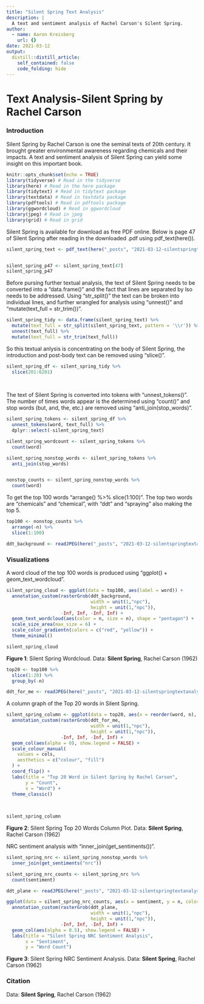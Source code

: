 ```yaml
---
title: "Silent Spring Text Analysis"
description: |
  A text and sentiment analysis of Rachel Carson's Silent Spring.
author:
  - name: Aaron Kreisberg
    url: {}
date: 2021-03-12
output:
  distill::distill_article:
    self_contained: false
    code_folding: hide
---
```



# Text Analysis-Silent Spring by Rachel Carson

### Introduction 

Silent Spring by Rachel Carson is one the seminal texts of 20th century. It brought greater environmental awareness regarding chemicals and their impacts. A text and sentiment analysis of Silent Spring can yield some insight on this important book. 

```r
knitr::opts_chunk$set(echo = TRUE)
library(tidyverse) # Read in the tidyverse
library(here) # Read in the here package
library(tidytext) # Read in tidytext package
library(textdata) # Read in textdata package
library(pdftools) # Read in pdftools package
library(ggwordcloud) # Read in ggwordcloud
library(jpeg) # Read in jpeg
library(grid) # Read in grid

```

Silent Spring is available for download as free PDF online. Below is page 47 of Silent Spring after reading in the downloaded .pdf using pdf_text(here()).

```r

silent_spring_text <- pdf_text(here("_posts", "2021-03-12-silentspringtextanalysis", "data", "silent_spring.pdf"))


silent_spring_p47 <- silent_spring_text[47]
silent_spring_p47

```

Before pursing further textual analysis, the text of Silent Spring needs to be converted into a "data.frame()" and the fact that lines are separated by \r also needs to be addressed. Using "str_split()" the text can be broken into individual lines, and further wrangled for analysis using "unnest()" and "mutate(text_full = str_trim())".

```r
silent_spring_tidy <- data.frame(silent_spring_text) %>% 
  mutate(text_full = str_split(silent_spring_text, pattern = '\\r')) %>% 
  unnest(text_full) %>% 
  mutate(text_full = str_trim(text_full)) 
```

So this textual anlysis is concentrating on the body of Silent Spring, the introduction and post-body text can be removed using "slice()".

```r
silent_spring_df <- silent_spring_tidy %>% 
  slice(201:6201) 
     
  
```

The text of Silent Spring is converted into tokens with "unnest_tokens()". The number of times words appear is the determined using "count()" and stop words (but, and, the, etc.) are removed using "anti_join(stop_words)".

```r
silent_spring_tokens <- silent_spring_df %>% 
  unnest_tokens(word, text_full) %>% 
  dplyr::select(-silent_spring_text)

silent_spring_wordcount <- silent_spring_tokens %>% 
  count(word)

silent_spring_nonstop_words <- silent_spring_tokens %>% 
  anti_join(stop_words)


nonstop_counts <- silent_spring_nonstop_words %>% 
  count(word)
```

To get the top 100 words "arrange() %>% slice(1:100)". The top two words are "chemicals" and "chemical", with "ddt" and "spraying" also making the top 5. 

```r
top100 <- nonstop_counts %>% 
  arrange(-n) %>% 
  slice(1:100)
```

```r
ddt_background <- readJPEG(here("_posts", "2021-03-12-silentspringtextanalysis", "data", "ddt_spraying.jpg"))
```


### Visualizations 


A word cloud of the top 100 words is produced using "ggplot() + geom_text_wordcloud".

```r
silent_spring_cloud <- ggplot(data = top100, aes(label = word)) +
  annotation_custom(rasterGrob(ddt_background, 
                               width = unit(1,"npc"), 
                               height = unit(1,"npc")), 
                    -Inf, Inf, -Inf, Inf) +
  geom_text_wordcloud(aes(color = n, size = n), shape = "pentagon") +
  scale_size_area(max_size = 6) +
  scale_color_gradientn(colors = c("red", "yellow")) +
  theme_minimal()

silent_spring_cloud
```

**Figure 1**: Silent Spring Wordcloud. Data: **Silent Spring**, Rachel Carson (1962)

```r
top20 <- top100 %>% 
  slice(1:20) %>% 
  group_by(-n) 

ddt_for_me <- readJPEG(here("_posts", "2021-03-12-silentspringtextanalysis", "data", "ddt1.jpg"))
```


A column graph of the Top 20 words in Silent Spring.

```r
silent_spring_column <- ggplot(data = top20, aes(x = reorder(word, n), y = n)) +
  annotation_custom(rasterGrob(ddt_for_me, 
                               width = unit(1,"npc"), 
                               height = unit(1,"npc")), 
                    -Inf, Inf, -Inf, Inf) +
  geom_col(aes(alpha = 0), show.legend = FALSE) +
  scale_colour_manual(
    values = cols,
    aesthetics = c("colour", "fill")
  ) +
  coord_flip() +
  labs(title = "Top 20 Word in Silent Spring by Rachel Carson",
       y = "Count",
       x = "Word") +
  theme_classic()
  
  

silent_spring_column
```

**Figure 2**: Silent Spring Top 20 Words Column Plot. Data: **Silent Spring**, Rachel Carson (1962)


NRC sentiment analysis with "inner_join(get_sentiments())".

```r
silent_spring_nrc <- silent_spring_nonstop_words %>% 
  inner_join(get_sentiments("nrc"))

silent_spring_nrc_counts <- silent_spring_nrc %>% 
  count(sentiment)

ddt_plane <- readJPEG(here("_posts", "2021-03-12-silentspringtextanalysis", "data", "ddt_plane.jpg"))

ggplot(data = silent_spring_nrc_counts, aes(x = sentiment, y = n, color = "red")) +
  annotation_custom(rasterGrob(ddt_plane, 
                               width = unit(1,"npc"), 
                               height = unit(1,"npc")), 
                    -Inf, Inf, -Inf, Inf) +
  geom_col(aes(alpha = 0.5), show.legend = FALSE) +
  labs(title = "Silent Spring NRC Sentiment Analysis",
       x = "Sentiment",
       y = "Word Count")
```



**Figure 3**: Silent Spring NRC Sentiment Analysis. Data: **Silent Spring**, Rachel Carson (1962)


### Citation

Data: **Silent Spring**, Rachel Carson (1962)


